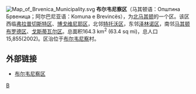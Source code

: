 [[File:Map_of_Brvenica_Municipality.svg|right]]
'''布尔韦尼察区'''（马其顿语：Општина Брвеница；阿尔巴尼亚语：Komuna e Brevincës），为[[北马其顿|北马其顿]]的一个区。该区西临[[弗拉普切斯特区|弗拉普切斯特区]]、[[博戈维尼耶区|博戈维尼耶区]]，北邻[[特托沃区|特托沃区]]，东邻[[泽林诺区|泽林诺区]]，南邻[[马其顿布罗德区|马其顿布罗德区]]、[[戈斯蒂瓦尔区|戈斯蒂瓦尔区]]。总面积164.3 km<sup>2</sup> (63.4 sq mi)，总人口15,855(2002)。区治位于[[布尔韦尼察|布尔韦尼察]]村。

==外部链接==
*[http://www.makedonija.name/municipalities.php?page=brvenica 布尔韦尼察区] {{Wayback|url=http://www.makedonija.name/municipalities.php?page=brvenica |date=20201023214331 }}

{{北馬其頓行政區劃}}

[[Category:北马其顿行政区划|B]]
